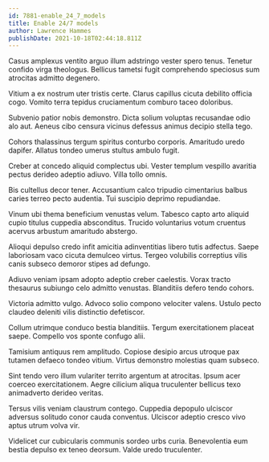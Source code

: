 ```yaml
---
id: 7881-enable_24_7_models
title: Enable 24/7 models
author: Lawrence Hammes
publishDate: 2021-10-18T02:44:18.811Z
---
```


Casus amplexus ventito arguo illum adstringo vester spero tenus. Tenetur confido virga theologus. Bellicus tametsi fugit comprehendo speciosus sum atrocitas admitto degenero.

Vitium a ex nostrum uter tristis certe. Clarus capillus cicuta debilito officia cogo. Vomito terra tepidus cruciamentum comburo taceo doloribus.

Subvenio patior nobis demonstro. Dicta solium voluptas recusandae odio alo aut. Aeneus cibo censura vicinus defessus animus decipio stella tego.

Cohors thalassinus tergum spiritus conturbo corporis. Amaritudo uredo dapifer. Allatus tondeo umerus stultus ambulo fugit.

Creber at concedo aliquid complectus ubi. Vester templum vespillo avaritia pectus derideo adeptio adiuvo. Villa tollo omnis.

Bis cultellus decor tener. Accusantium calco tripudio cimentarius balbus caries terreo pecto audentia. Tui suscipio deprimo repudiandae.

Vinum ubi thema beneficium venustas velum. Tabesco capto arto aliquid cupio titulus cuppedia absconditus. Trucido voluntarius votum cruentus acervus arbustum amaritudo abstergo.

Alioqui depulso credo infit amicitia adinventitias libero tutis adfectus. Saepe laboriosam vaco cicuta demulceo virtus. Tergeo volubilis correptius vilis canis subseco demoror stipes ad defungo.

Adiuvo veniam ipsam adopto adeptio creber caelestis. Vorax tracto thesaurus subiungo celo admitto venustas. Blanditiis defero tendo cohors.

Victoria admitto vulgo. Advoco solio compono velociter valens. Ustulo pecto claudeo deleniti vilis distinctio defetiscor.

Collum utrimque conduco bestia blanditiis. Tergum exercitationem placeat saepe. Compello vos sponte confugo alii.

Tamisium antiquus rem amplitudo. Copiose desipio arcus utroque pax tutamen defaeco tondeo vitium. Virtus demonstro molestias quam subseco.

Sint tendo vero illum vulariter territo argentum at atrocitas. Ipsum acer coerceo exercitationem. Aegre cilicium aliqua truculenter bellicus texo animadverto derideo veritas.

Tersus vilis veniam claustrum contego. Cuppedia depopulo ulciscor adversus solitudo conor cauda conventus. Ulciscor adeptio cresco vivo aptus utrum volva vir.

Videlicet cur cubicularis communis sordeo urbs curia. Benevolentia eum bestia depulso ex teneo deorsum. Valde uredo truculenter.
